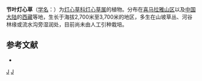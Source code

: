 {{Speciesbox 
| genus = Juncus
| species = grisebachii
| authority = Buchen.
}}

'''节叶灯心草'''（[[学名|学名]]：{{lang|la|''Juncus grisebachii''}}）为[[灯心草科|灯心草科]][[灯心草属|灯心草属]]的植物。分布在[[喜马拉雅山区|喜马拉雅山区]]以及[[中国大陆|中国大陆]]的[[西藏|西藏]]等地，生长于海拔2,700米至3,700米的地区，多生在山坡草丛、河谷林缘或流水沟旁湿润处，目前尚未由人工引种栽培。

== 参考文献 ==
<div class="references-small">
* {{cite web| url =http://www.bioinfo.cn/db05/KmzwSpecies.php?action=view&id=11524| title =节叶灯心草| work =《中国高等植物数据库全库》| publisher =中国科学院微生物研究所| author =昆明植物研究所| accessdate =2009-02-24| deadurl =yes| archiveurl =https://web.archive.org/web/20160305090134/http://www.bioinfo.cn/db05/KmzwSpecies.php?action=view&id=11524| archivedate =2016-03-05}}
</div>
{{Taxonbar|from=Q15227624}}

[[Category:灯心草属|J]]
[[Category:西藏植物|J]]